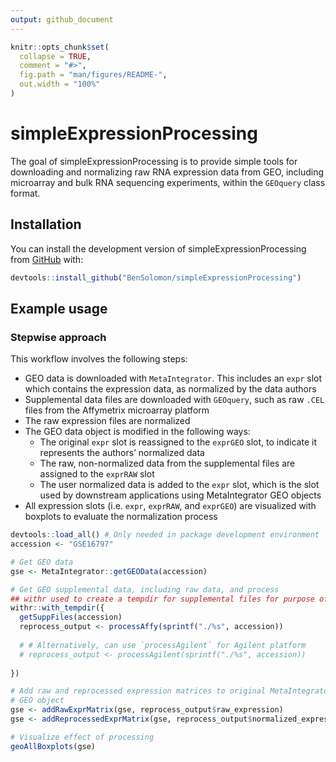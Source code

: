 ```yaml
---
output: github_document
---
```


<!-- README.md is generated from README.Rmd. Please edit that file -->

```r
knitr::opts_chunk$set(
  collapse = TRUE,
  comment = "#>",
  fig.path = "man/figures/README-",
  out.width = "100%"
)
```

# simpleExpressionProcessing

<!-- badges: start -->
<!-- badges: end -->

The goal of simpleExpressionProcessing is to provide simple tools for downloading and normalizing raw RNA expression data from GEO, including microarray and bulk RNA sequencing experiments, within the `GEOquery` class format. 


## Installation

You can install the development version of simpleExpressionProcessing from [GitHub](https://github.com/) with:

``` r
devtools::install_github("BenSolomon/simpleExpressionProcessing")
```

## Example usage

### Stepwise approach

This workflow involves the following steps:

- GEO data is downloaded with `MetaIntegrator`. This includes an `expr` slot which contains the expression data, as normalized by the data authors
- Supplemental data files are downloaded with `GEOquery`, such as raw `.CEL` files from the Affymetrix microarray platform
- The raw expression files are normalized 
- The GEO data object is modified in the following ways:
  - The original `expr` slot is reassigned to the `exprGEO` slot, to indicate it represents the authors' normalized data
  - The raw, non-normalized data from the supplemental files are assigned to the `exprRAW` slot
  - The user normalized data is added to the `expr` slot, which is the slot used by downstream applications using MetaIntegrator GEO objects
- All expression slots (i.e. `expr`, `exprRAW`, and `exprGEO`) are visualized with boxplots to evaluate the normalization process

```r
devtools::load_all() # Only needed in package development environment
accession <- "GSE16797"

# Get GEO data
gse <- MetaIntegrator::getGEOData(accession)

# Get GEO supplemental data, including raw data, and process
## withr used to create a tempdir for supplemental files for purpose of demo
withr::with_tempdir({
  getSuppFiles(accession)
  reprocess_output <- processAffy(sprintf("./%s", accession))
  
  # # Alternatively, can use `processAgilent` for Agilent platform
  # reprocess_output <- processAgilent(sprintf("./%s", accession)) 
  
})

# Add raw and reprocessed expression matrices to original MetaIntegrator
# GEO object
gse <- addRawExprMatrix(gse, reprocess_output$raw_expression)
gse <- addReprocessedExprMatrix(gse, reprocess_output$normalized_expression)

# Visualize effect of processing
geoAllBoxplots(gse)
```

